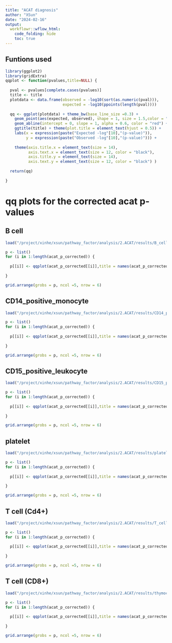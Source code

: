 ```yaml
---
title: "ACAT diagnosis"
author: "XSun"
date: "2024-02-16"
output:
  workflowr::wflow_html:
    code_folding: hide
    toc: true
---
```


## Funtions used

```r
library(ggplot2)
library(gridExtra)
qqplot <- function(pvalues,title=NULL) {
  
  pval <- pvalues[complete.cases(pvalues)]
  title <- title
  plotdata <- data.frame(observed = -log10(sort(as.numeric(pval))),
                         expected = -log10(ppoints(length(pval))))
  
  qq <- ggplot(plotdata) + theme_bw(base_line_size =0.3) +
    geom_point(aes(expected, observed), shape = 1, size = 1.5,color = "steelblue") +
    geom_abline(intercept = 0, slope = 1, alpha = 0.6, color = "red") +
    ggtitle(title) + theme(plot.title = element_text(hjust = 0.5)) +
    labs(x = expression(paste("Expected -log"[10],"(p-value)")),
         y = expression(paste("Observed -log"[10],"(p-value)"))) +
    
    theme(axis.title.x = element_text(size = 14),
          axis.text.x = element_text(size = 12, color = "black"),
          axis.title.y = element_text(size = 14),
          axis.text.y = element_text(size = 12, color = "black") )
  
  return(qq)
  
}

```

# qq plots for the corrected acat p-values 

## B cell

```r

load("/project/xinhe/xsun/pathway_factor/analysis/2.ACAT/results/B_cell_corrected_acat_pool_celltype_mhcexcluded.rdata")

p <- list()
for (i in 1:length(acat_p_corrected)) {
  
  p[[i]] <- qqplot(acat_p_corrected[[i]],title = names(acat_p_corrected)[i])
  
}

grid.arrange(grobs = p, ncol =5, nrow = 6)

```


## CD14_positive_monocyte

```r

load("/project/xinhe/xsun/pathway_factor/analysis/2.ACAT/results/CD14_positive_monocyte_corrected_acat_pool_celltype_mhcexcluded.rdata")

p <- list()
for (i in 1:length(acat_p_corrected)) {
  
  p[[i]] <- qqplot(acat_p_corrected[[i]],title = names(acat_p_corrected)[i])
  
}

grid.arrange(grobs = p, ncol =5, nrow = 6)

```

## CD15_positive_leukocyte

```r

load("/project/xinhe/xsun/pathway_factor/analysis/2.ACAT/results/CD15_positive_leukocyte_corrected_acat_pool_celltype_mhcexcluded.rdata")

p <- list()
for (i in 1:length(acat_p_corrected)) {
  
  p[[i]] <- qqplot(acat_p_corrected[[i]],title = names(acat_p_corrected)[i])
  
}

grid.arrange(grobs = p, ncol =5, nrow = 6)

```

## platelet

```r

load("/project/xinhe/xsun/pathway_factor/analysis/2.ACAT/results/platelet_corrected_acat_pool_celltype_mhcexcluded.rdata")

p <- list()
for (i in 1:length(acat_p_corrected)) {
  
  p[[i]] <- qqplot(acat_p_corrected[[i]],title = names(acat_p_corrected)[i])
  
}

grid.arrange(grobs = p, ncol =5, nrow = 6)

```

## T cell (Cd4+)

```r

load("/project/xinhe/xsun/pathway_factor/analysis/2.ACAT/results/T_cell_corrected_acat_pool_celltype_mhcexcluded.rdata")

p <- list()
for (i in 1:length(acat_p_corrected)) {
  
  p[[i]] <- qqplot(acat_p_corrected[[i]],title = names(acat_p_corrected)[i])
  
}

grid.arrange(grobs = p, ncol =5, nrow = 6)

```

## T cell (CD8+)

```r

load("/project/xinhe/xsun/pathway_factor/analysis/2.ACAT/results/thymocyte_corrected_acat_pool_celltype_mhcexcluded.rdata")

p <- list()
for (i in 1:length(acat_p_corrected)) {
  
  p[[i]] <- qqplot(acat_p_corrected[[i]],title = names(acat_p_corrected)[i])
  
}

grid.arrange(grobs = p, ncol =5, nrow = 6)

```

